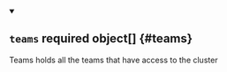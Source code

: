 


<details className="config-field" data-expandable="true" open>
<summary>

## `teams` <span className="config-field-required" data-required="false">required</span> <span className="config-field-type">object[]</span> <span className="config-field-default"></span> <span className="config-field-enum"></span> {#teams}

Teams holds all the teams that have access to the cluster

</summary>

<PartialTeamsreference />


</details>
